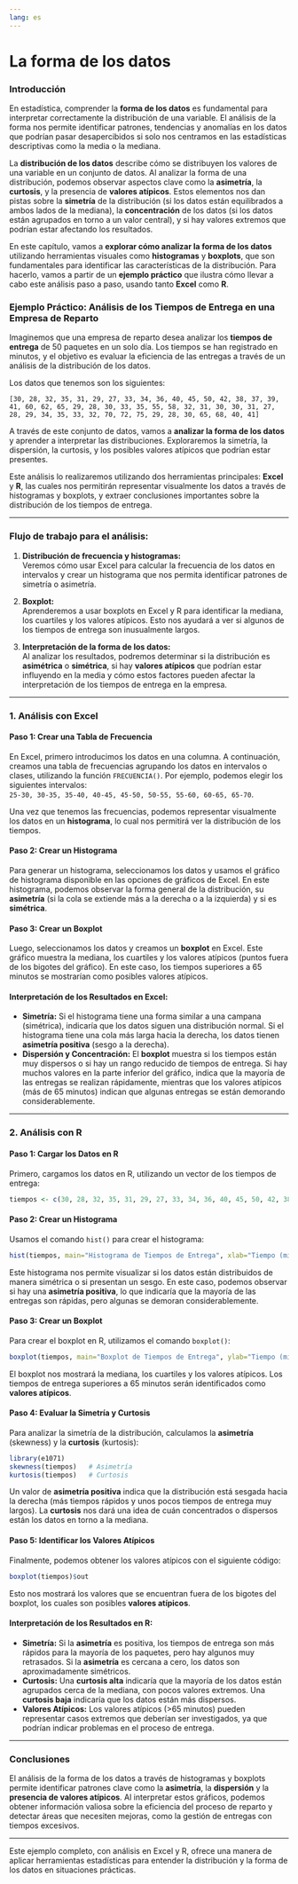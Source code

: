```yaml
---
lang: es
---
```


# La forma de los datos

### Introducción

En estadística, comprender la **forma de los datos** es fundamental para interpretar correctamente la distribución de una variable. El análisis de la forma nos permite identificar patrones, tendencias y anomalías en los datos que podrían pasar desapercibidos si solo nos centramos en las estadísticas descriptivas como la media o la mediana.

La **distribución de los datos** describe cómo se distribuyen los valores de una variable en un conjunto de datos. Al analizar la forma de una distribución, podemos observar aspectos clave como la **asimetría**, la **curtosis**, y la presencia de **valores atípicos**. Estos elementos nos dan pistas sobre la **simetría** de la distribución (si los datos están equilibrados a ambos lados de la mediana), la **concentración** de los datos (si los datos están agrupados en torno a un valor central), y si hay valores extremos que podrían estar afectando los resultados.

En este capítulo, vamos a **explorar cómo analizar la forma de los datos** utilizando herramientas visuales como **histogramas** y **boxplots**, que son fundamentales para identificar las características de la distribución. Para hacerlo, vamos a partir de un **ejemplo práctico** que ilustra cómo llevar a cabo este análisis paso a paso, usando tanto **Excel** como **R**.

### **Ejemplo Práctico: Análisis de los Tiempos de Entrega en una Empresa de Reparto**

Imaginemos que una empresa de reparto desea analizar los **tiempos de entrega** de 50 paquetes en un solo día. Los tiempos se han registrado en minutos, y el objetivo es evaluar la eficiencia de las entregas a través de un análisis de la distribución de los datos.

Los datos que tenemos son los siguientes:

`[30, 28, 32, 35, 31, 29, 27, 33, 34, 36, 40, 45, 50, 42, 38, 37, 39, 41, 60, 62, 65, 29, 28, 30, 33, 35, 55, 58, 32, 31, 30, 30, 31, 27, 28, 29, 34, 35, 33, 32, 70, 72, 75, 29, 28, 30, 65, 68, 40, 41]`

A través de este conjunto de datos, vamos a **analizar la forma de los datos** y aprender a interpretar las distribuciones. Exploraremos la simetría, la dispersión, la curtosis, y los posibles valores atípicos que podrían estar presentes. 

Este análisis lo realizaremos utilizando dos herramientas principales: **Excel** y **R**, las cuales nos permitirán representar visualmente los datos a través de histogramas y boxplots, y extraer conclusiones importantes sobre la distribución de los tiempos de entrega.

---

### **Flujo de trabajo para el análisis:**
1. **Distribución de frecuencia y histogramas:**  
   Veremos cómo usar Excel para calcular la frecuencia de los datos en intervalos y crear un histograma que nos permita identificar patrones de simetría o asimetría.

2. **Boxplot:**  
   Aprenderemos a usar boxplots en Excel y R para identificar la mediana, los cuartiles y los valores atípicos. Esto nos ayudará a ver si algunos de los tiempos de entrega son inusualmente largos.

3. **Interpretación de la forma de los datos:**  
   Al analizar los resultados, podremos determinar si la distribución es **asimétrica** o **simétrica**, si hay **valores atípicos** que podrían estar influyendo en la media y cómo estos factores pueden afectar la interpretación de los tiempos de entrega en la empresa.

---

### **1. Análisis con Excel**

#### **Paso 1: Crear una Tabla de Frecuencia**
En Excel, primero introducimos los datos en una columna. A continuación, creamos una tabla de frecuencias agrupando los datos en intervalos o clases, utilizando la función `FRECUENCIA()`. Por ejemplo, podemos elegir los siguientes intervalos:  
`25-30, 30-35, 35-40, 40-45, 45-50, 50-55, 55-60, 60-65, 65-70`.

Una vez que tenemos las frecuencias, podemos representar visualmente los datos en un **histograma**, lo cual nos permitirá ver la distribución de los tiempos.

#### **Paso 2: Crear un Histograma**
Para generar un histograma, seleccionamos los datos y usamos el gráfico de histograma disponible en las opciones de gráficos de Excel. En este histograma, podemos observar la forma general de la distribución, su **asimetría** (si la cola se extiende más a la derecha o a la izquierda) y si es **simétrica**.

#### **Paso 3: Crear un Boxplot**
Luego, seleccionamos los datos y creamos un **boxplot** en Excel. Este gráfico muestra la mediana, los cuartiles y los valores atípicos (puntos fuera de los bigotes del gráfico). En este caso, los tiempos superiores a 65 minutos se mostrarían como posibles valores atípicos.

#### **Interpretación de los Resultados en Excel:**
- **Simetría:** Si el histograma tiene una forma similar a una campana (simétrica), indicaría que los datos siguen una distribución normal. Si el histograma tiene una cola más larga hacia la derecha, los datos tienen **asimetría positiva** (sesgo a la derecha).
- **Dispersión y Concentración:** El **boxplot** muestra si los tiempos están muy dispersos o si hay un rango reducido de tiempos de entrega. Si hay muchos valores en la parte inferior del gráfico, indica que la mayoría de las entregas se realizan rápidamente, mientras que los valores atípicos (más de 65 minutos) indican que algunas entregas se están demorando considerablemente.

---

### **2. Análisis con R**

#### **Paso 1: Cargar los Datos en R**
Primero, cargamos los datos en R, utilizando un vector de los tiempos de entrega:

```R
tiempos <- c(30, 28, 32, 35, 31, 29, 27, 33, 34, 36, 40, 45, 50, 42, 38, 37, 39, 41, 60, 62, 65, 29, 28, 30, 33, 35, 55, 58, 32, 31, 30, 30, 31, 27, 28, 29, 34, 35, 33, 32, 70, 72, 75, 29, 28, 30, 65, 68, 40, 41)
```

#### **Paso 2: Crear un Histograma**
Usamos el comando `hist()` para crear el histograma:

```R
hist(tiempos, main="Histograma de Tiempos de Entrega", xlab="Tiempo (minutos)", col="lightblue", border="black", breaks=10)
```

Este histograma nos permite visualizar si los datos están distribuidos de manera simétrica o si presentan un sesgo. En este caso, podemos observar si hay una **asimetría positiva**, lo que indicaría que la mayoría de las entregas son rápidas, pero algunas se demoran considerablemente.

#### **Paso 3: Crear un Boxplot**
Para crear el boxplot en R, utilizamos el comando `boxplot()`:

```R
boxplot(tiempos, main="Boxplot de Tiempos de Entrega", ylab="Tiempo (minutos)", col="lightgreen")
```

El boxplot nos mostrará la mediana, los cuartiles y los valores atípicos. Los tiempos de entrega superiores a 65 minutos serán identificados como **valores atípicos**.

#### **Paso 4: Evaluar la Simetría y Curtosis**
Para analizar la simetría de la distribución, calculamos la **asimetría** (skewness) y la **curtosis** (kurtosis):

```R
library(e1071)
skewness(tiempos)   # Asimetría
kurtosis(tiempos)   # Curtosis
```

Un valor de **asimetría positiva** indica que la distribución está sesgada hacia la derecha (más tiempos rápidos y unos pocos tiempos de entrega muy largos). La **curtosis** nos dará una idea de cuán concentrados o dispersos están los datos en torno a la mediana.

#### **Paso 5: Identificar los Valores Atípicos**
Finalmente, podemos obtener los valores atípicos con el siguiente código:

```R
boxplot(tiempos)$out
```

Esto nos mostrará los valores que se encuentran fuera de los bigotes del boxplot, los cuales son posibles **valores atípicos**.

#### **Interpretación de los Resultados en R:**
- **Simetría:** Si la **asimetría** es positiva, los tiempos de entrega son más rápidos para la mayoría de los paquetes, pero hay algunos muy retrasados. Si la **asimetría** es cercana a cero, los datos son aproximadamente simétricos.
- **Curtosis:** Una **curtosis alta** indicaría que la mayoría de los datos están agrupados cerca de la mediana, con pocos valores extremos. Una **curtosis baja** indicaría que los datos están más dispersos.
- **Valores Atípicos:** Los valores atípicos (>65 minutos) pueden representar casos extremos que deberían ser investigados, ya que podrían indicar problemas en el proceso de entrega.

---

### **Conclusiones**
El análisis de la forma de los datos a través de histogramas y boxplots permite identificar patrones clave como la **asimetría**, la **dispersión** y la **presencia de valores atípicos**. Al interpretar estos gráficos, podemos obtener información valiosa sobre la eficiencia del proceso de reparto y detectar áreas que necesiten mejoras, como la gestión de entregas con tiempos excesivos.

---

Este ejemplo completo, con análisis en Excel y R, ofrece una manera de aplicar herramientas estadísticas para entender la distribución y la forma de los datos en situaciones prácticas.